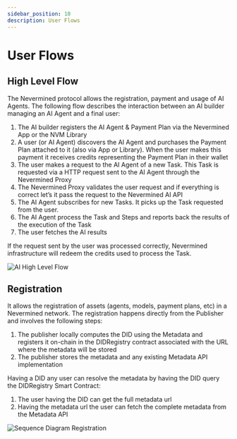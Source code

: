 ```yaml
---
sidebar_position: 10
description: User Flows
---
```


# User Flows

## High Level Flow

The Nevermined protocol allows the registration, payment and usage of AI Agents. The following flow describes the interaction between an AI builder managing an AI Agent and a final user:

1. The AI builder registers the AI Agent & Payment Plan via the Nevermined App or the NVM Library
2. A user (or AI Agent) discovers the AI Agent and purchases the Payment Plan attached to it (also via App or Library). When the user makes this payment it receives credits representing the Payment Plan in their wallet
3. The user makes a request to the AI Agent of a new Task. This Task is requested via a HTTP request sent to the AI Agent through the Nevermined Proxy
4. The Nevermined Proxy validates the user request and if everything is correct let’s it pass the request to the Nevermined AI API
5. The AI Agent subscribes for new Tasks. It picks up the Task requested from the user.
6. The AI Agent process the Task and Steps and reports back the results of the execution of the Task
7. The user fetches the AI results

If the request sent by the user was processed correctly, Nevermined infrastructure will redeem the credits used to process the Task.

![AI High Level Flow](images/architecture_high_level_flow.png)


## Registration

It allows the registration of assets (agents, models, payment plans, etc) in a Nevermined network. The registration happens directly from the Publisher and involves the following steps:

1. The publisher locally computes the DID using the Metadata and registers it on-chain in the DIDRegistry contract associated with the URL where the metadata will be stored
2. The publisher stores the metadata and any existing Metadata API implementation

Having a DID any user can resolve the metadata by having the DID query the DIDRegistry Smart Contract:

1. The user having the DID can get the full metadata url
2. Having the metadata url the user can fetch the complete metadata from the Metadata API

![Sequence Diagram Registration](images/sequience_registration.png)
